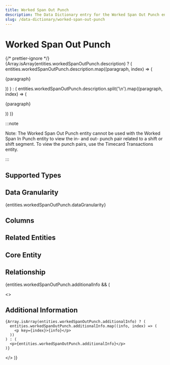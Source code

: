 ```yaml
---
title: Worked Span Out Punch
description: The Data Dictionary entry for the Worked Span Out Punch entity
slug: /data-dictionary/worked-span-out-punch
---
```



# Worked Span Out Punch

{/* prettier-ignore */}
{Array.isArray(entities.workedSpanOutPunch.description) ? (
  entities.workedSpanOutPunch.description.map((paragraph, index) => (
    <p key={index}>{paragraph}</p>
))
) : (
entities.workedSpanOutPunch.description.split('\n').map((paragraph, index) => (

<p key={index}>{paragraph}</p>
)) )}

:::note

Note: The Worked Span Out Punch entity cannot be used with the Worked Span In Punch entity to view the in- and out- punch pair related to a shift or shift segment. To view the punch pairs, use the Timecard Transactions entity.

:::

## Supported Types

<SupportedTypesTable supportedTypes={entities.workedSpanOutPunch.supportedTypes} />

## Data Granularity

{entities.workedSpanOutPunch.dataGranularity}

## Columns

<ColumnsTable columns={entities.workedSpanOutPunch.columns} />

## Related Entities

<RelatedEntitiesList relatedEntities={entities.workedSpanOutPunch.relatedEntities} />

## Core Entity

<CoreEntityTable coreEntities={entities.workedSpanOutPunch.coreEntity} />

## Relationship

<RelationshipTable
  relationship={entities.workedSpanOutPunch.relationship}
  simple={true}
/>

{entities.workedSpanOutPunch.additionalInfo && (

  <>
    <h2>Additional Information</h2>

    {Array.isArray(entities.workedSpanOutPunch.additionalInfo) ? (
      entities.workedSpanOutPunch.additionalInfo.map((info, index) => (
        <p key={index}>{info}</p>
      ))
    ) : (
      <p>{entities.workedSpanOutPunch.additionalInfo}</p>
    )}

  </>
)}
